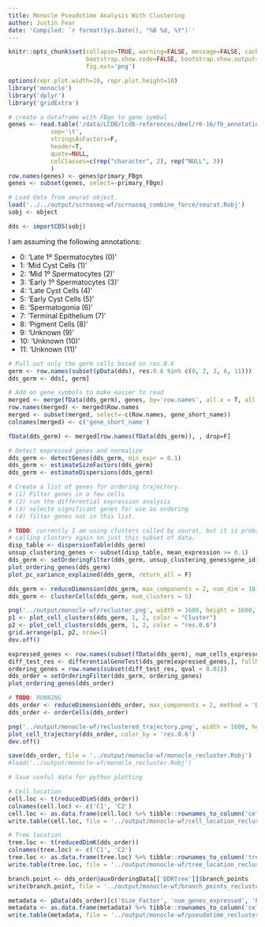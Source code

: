 ```yaml
---
title: Monocle Pseudotime Analysis With Clustering
author: Justin Fear
date: 'Compiled: `r format(Sys.Date(), "%B %d, %Y")`'
---
```


```r
knitr::opts_chunk$set(collapse=TRUE, warning=FALSE, message=FALSE, cache.lazy=FALSE,
                      bootstrap.show.code=FALSE, bootstrap.show.output=FALSE,
                      fig.ext='png')
```

```r
options(repr.plot.width=10, repr.plot.height=10)
library('monocle')
library('dplyr')
library('gridExtra')
```

```r
# create a dataframe with FBgn to gene symbol
genes <- read.table('/data/LCDB/lcdb-references/dmel/r6-16/fb_annotation/dmel_r6-16.fb_annotation',
		    sep='\t',
		    stringsAsFactors=F,
		    header=T,
		    quote=NULL,
		    colClasses=c(rep("character", 2), rep("NULL", 3))
		    )
row.names(genes) <- genes$primary_FBgn
genes <- subset(genes, select=-primary_FBgn)
```


```r
# Load data from seurat object.
load('../../output/scrnaseq-wf/scrnaseq_combine_force/seurat.Robj')
sobj <- object

dds <- importCDS(sobj)
```

I am assuming the following annotations:

* 0: 'Late 1º Spermatocytes (0)'
* 1: 'Mid Cyst Cells (1)'
* 2: 'Mid 1º Spermatocytes (2)'
* 3: 'Early 1º Spermatocytes (3)'
* 4: 'Late Cyst Cells (4)'
* 5: 'Early Cyst Cells (5)'
* 6: 'Spermatogonia (6)'
* 7: 'Terminal Epithelium (7)'
* 8: 'Pigment Cells (8)'
* 9: 'Unknown (9)'
* 10: 'Unknown (10)'
* 11: 'Unknown (11)'

```r
# Pull out only the germ cells based on res.0.6
germ <- row.names(subset(pData(dds), res.0.6 %in% c(0, 2, 3, 6, 11)))
dds_germ <- dds[, germ]
```

```r
# Add on gene symbols to make easier to read
merged <- merge(fData(dds_germ), genes, by='row.names', all.x = T, all.y = F)
row.names(merged) <- merged$Row.names
merged <- subset(merged, select=-c(Row.names, gene_short_name))
colnames(merged) <- c('gene_short_name')

fData(dds_germ) <- merged[row.names(fData(dds_germ)), , drop=F]
```

```r
# Detect expressed genes and normalize
dds_germ <- detectGenes(dds_germ, min_expr = 0.1)
dds_germ <- estimateSizeFactors(dds_germ)
dds_germ <- estimateDispersions(dds_germ)
```

```r
# Create a list of genes for ordering trajectory.
# (1) Filter genes in a few cells
# (2) run the differential expression analysis
# (3) selecte significant genes for use as ordering
# (4) filter genes not in this list.

# TODO: currently I am using clusters called by seurat, but it is probably worth
# calling clusters again on just this subset of data.
disp_table <- dispersionTable(dds_germ)
unsup_clustering_genes <- subset(disp_table, mean_expression >= 0.1)
dds_germ <- setOrderingFilter(dds_germ, unsup_clustering_genes$gene_id)
plot_ordering_genes(dds_germ)
plot_pc_variance_explained(dds_germ, return_all = F)

dds_germ <- reduceDimension(dds_germ, max_components = 2, num_dim = 10, reduction_method = 'tSNE', verbose = T)
dds_germ <- clusterCells(dds_germ, num_clusters = 5)

png('../output/monocle-wf/recluster.png', width = 1600, height = 1600, res = 150)
p1 <- plot_cell_clusters(dds_germ, 1, 2, color = "Cluster")
p2 <- plot_cell_clusters(dds_germ, 1, 2, color = "res.0.6")
grid.arrange(p1, p2, nrow=1)
dev.off()
```

```r
expressed_genes <- row.names(subset(fData(dds_germ), num_cells_expressed >= 10))
diff_test_res <- differentialGeneTest(dds_germ[expressed_genes,], fullModelFormulaStr = "~Cluster")
ordering_genes = row.names(subset(diff_test_res, qval < 0.01))
dds_order = setOrderingFilter(dds_germ, ordering_genes)
plot_ordering_genes(dds_order)
```

```r
# TODO: RUNNING
dds_order <- reduceDimension(dds_order, max_components = 2, method = 'DDRTree')
dds_order <- orderCells(dds_order)
```

```r
png('../output/monocle-wf/reclustered_trajectory.png', width = 1600, height = 1600, res = 150)
plot_cell_trajectory(dds_order, color_by = 'res.0.6')
dev.off()
```

```r
save(dds_order, file = '../output/monocle-wf/monocle_recluster.Robj')
#load('../output/monocle-wf/monocle_recluster.Robj')
```

```r
# Save useful data for python plotting

# Cell location
cell.loc <- t(reducedDimS(dds_order))
colnames(cell.loc) <- c('C1', 'C2')
cell.loc <- as.data.frame(cell.loc) %>% tibble::rownames_to_column('cell_id')
write.table(cell.loc, file = '../output/monocle-wf/cell_location_recluster.tsv', sep = '\t', quote = F, row.names = F)

# Tree location
tree.loc <- t(reducedDimK(dds_order))
colnames(tree.loc) <- c('C1', 'C2')
tree.loc <- as.data.frame(tree.loc) %>% tibble::rownames_to_column('tree_id')
write.table(tree.loc, file = '../output/monocle-wf/tree_location_recluster.tsv', sep = '\t', quote = F, row.names = F)

branch.point <- dds_order@auxOrderingData[['DDRTree']]$branch_points
write(branch.point, file = '../output/monocle-wf/branch_points_recluster.txt', sep = '\n')

metadata <- pData(dds_order)[c('Size_Factor', 'num_genes_expressed', 'Pseudotime', 'State')]
metadata <- as.data.frame(metadata) %>% tibble::rownames_to_column('cell_id')
write.table(metadata, file = '../output/monocle-wf/pseudotime_recluster.tsv', sep = '\t', quote = F, row.names = F)
```

